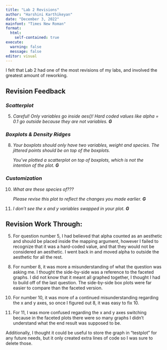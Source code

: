 ```yaml
---
title: "Lab 2 Revisions"
author: "Harshini Karthikeyan"
date: "December 3, 2022"
mainfont: "Times New Roman"
format:
  html:
    self-contained: true
execute: 
  warning: false
  message: false
editor: visual
---
```


I felt that Lab 2 had one of the most revisions of my labs, and involved the greatest amount of reworking.

## Revision Feedback

### *Scatterplot*

5.  *Careful! Only variables go inside aes()! Hard coded values like alpha = 0.1 go outside because they are not variables. **G***

### *Boxplots & Density Ridges*

8.  *Your boxplots should only have two variables, weight and species. The jittered points should be on top of the boxplots.*

    *You've plotted a scatterplot on top of boxplots, which is not the intention of the plot. **G***

### *Customization*

10. *What are these species of???*

    *Please revise this plot to reflect the changes you made earlier. **G***

<!-- -->

11. *I don't see the x and y variables swapped in your plot. **G***

## Revision Work Through:

5.  For question number 5, I had believed that alpha counted as an aesthetic and should be placed inside the mapping argument, however I failed to recognize that it was a hard-coded value, and that they would not be considered an aesthetic. I went back in and moved alpha to outside the aesthetic for all the rest.

<!-- -->

8.  For number 8, it was more a misunderstanding of what the question was asking me. I thought the side-by-side was a reference to the faceted graphs. I did not know that it meant all graphed together, I thought I had to build off of the last question. The side-by-side box plots were far easier to compare than the faceted version.

<!-- -->

10. For number 10, it was more of a continued misunderstanding regarding the x and y axes, so once I figured out 8, it was easy to fix 10.

11. For 11, I was more confused regarding the x and y axes switching because in the faceted plots there were so many graphs I didn't understand what the end result was supposed to be.

Additionally, I thought it could be useful to store the graph in "testplot" for any future needs, but it only created extra lines of code so I was sure to delete those.
